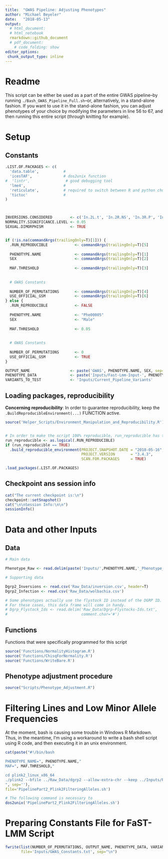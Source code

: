 ---
title:  "GWAS Pipeline: Adjusting Phenotypes"
author: "Michael Beyeler"
date:   "2018-05-13"
output:
  # html_document:
  # html_notebook
  rmarkdown::github_document
  # pdf_document:
    # code_folding: show
editor_options:
 chunk_output_type: inline
---

# Readme

This script can be either be used as a part of the entire GWAS pipeline--by running `./Bash_GWAS_Pipeline_Full.sh`--or, alternatively, in a stand-alone fashion. If you want to use it in the stand-alone fashion, you can adjust phenotypes of your choice by modifying the parameters in line 56 to 67, and then running this entire script (through knitting for example).



# Setup

## Constants

```{r}
.LIST.OF.PACKAGES <- c(
  'data.table',           #
  'icesTAF',              # dos2unix function
#  'lintr',                # good debugging tool
  'lme4',                 # 
  'reticulate',           # required to switch between R and python chunks, apparently
  'tictoc'                # 
)



INVERSIONS.CONSIDERED        <- c('In.2L.t', 'In.2R.NS', 'In.3R.P', 'In.3R.K', 'In.3R.Mo')
NORMALITY.SIGNIFICANCE.LEVEL <- 0.05
SEXUAL.DIMORPHISM            <- TRUE


if (!is.na(commandArgs(trailingOnly=T)[1])) {
  .RUN_REPRODUCIBLE            <- commandArgs(trailingOnly=T)[5]
  
  PHENOTYPE.NAME               <- commandArgs(trailingOnly=T)[1]
  SEX                          <- commandArgs(trailingOnly=T)[2]
  
  MAF.THRESHOLD                <- commandArgs(trailingOnly=T)[3]
  
  
  # GWAS Constants
  
  NUMBER_OF_PERMUTATIONS       <- commandArgs(trailingOnly=T)[4]
  USE_OFFICIAL_GSM             <- commandArgs(trailingOnly=T)[6]
} else {
  .RUN_REPRODUCIBLE            <- FALSE
  
  PHENOTYPE.NAME               <- "Phe00005"
  SEX                          <- "Male"
  
  MAF.THRESHOLD                <- 0.05
  
  
  # GWAS Constants
  
  NUMBER_OF_PERMUTATIONS       <- 0
  USE_OFFICIAL_GSM             <- TRUE
}

OUTPUT_NAME                  <- paste('GWAS', PHENOTYPE.NAME, SEX, sep='_')
PHENOTYPE_DATA               <- paste('Inputs/Fast-Lmm-Input-', PHENOTYPE.NAME, '-', SEX, '.txt', sep='')
VARIANTS_TO_TEST             <- 'Inputs/Current_Pipeline_Variants'
```


## Loading packages, reproducibility

**Concerning reproducibility**: In order to guarantee reproducibility, keep the `.BuildReproducibleEnvironment(...)` FUNCTION active.

```{r loading packages and reproducibility, echo=FALSE, message=FALSE}


source('Helper_Scripts/Environment_Manipulation_and_Reproducibility.R')


# In order to make the script 100% reproducible, run_reproducible has to be set to TRUE
run_reproducible <- as.logical(.RUN_REPRODUCIBLE)
if (run_reproducible == TRUE)
  .build_reproducible_environment(PROJECT.SNAPSHOT.DATE = "2018-05-16",
                                  PROJECT.VERSION       = "3.4.3",
                                  SCAN.FOR.PACKAGES     = TRUE)

.load_packages(.LIST.OF.PACKAGES)

```


## Checkpoint ans session info

```{r session info}
cat("The current checkpoint is:\n")
checkpoint::setSnapshot()
cat("\n\nSession Info:\n\n")
sessionInfo()
```



# Data and other Inputs

## Data

```{r}
# Main data

Phenotype_Raw <- read.delim(paste('Inputs/',PHENOTYPE.NAME,'_Phenotype_Full.txt', sep=""), header=F)

# Supporting data

Dgrp2_Inversions <- read.csv('Raw_Data/inversion.csv', header=T)
Dgrp2_Infection <- read.csv('Raw_Data/wolbachia.csv')

# Some phenotypes actually use the flystock ID instead of the DGRP ID.
# For these cases, this data frame will come in handy.
# Dgrp_Flystock_Ids <- read.delim('Raw_Data/Dgrp-Flystocks-Ids.txt',
#                                 comment.char='#')
```


## Functions

Functions that were specifically programmed for this script

```{r functions}

source('Functions/NormalityHistogram.R')
source('Functions/ChisqForNormality.R')
source('Functions/WriteBare.R')
```



## Phenotype adjustment procedure

```{r, echo=FALSE}
source("Scripts/Phenotype_Adjustment.R")
```



# Filtering Lines and Low Minor Allele Frequencies

At the moment, bash is causing some trouble in Windows R Markdown. Thus, in the meantime, I'm using a workaround to write a bash shell script using R code, and then executing it in an unix environment.

```{r}
cat(paste("#!/bin/bash

PHENOTYPE_NAME=", PHENOTYPE.NAME,"
MAF=", MAF.THRESHOLD,"

cd plink2_linux_x86_64
./plink2 --bfile ../Raw_Data/dgrp2 --allow-extra-chr --keep ../Inputs/Plink-Lines-$PHENOTYPE_NAME.txt --maf $MAF --make-bed --out ../Inputs/Current_Pipeline_Variants
", sep=''),
file='PipelinePart2_Plink2FilteringAlleles.sh')

# The following command is necessary to 
dos2unix('PipelinePart2_Plink2FilteringAlleles.sh')
```


# Preparing Constants File for FaST-LMM Script
```{r}
fwrite(list(NUMBER_OF_PERMUTATIONS, OUTPUT_NAME, PHENOTYPE_DATA, VARIANTS_TO_TEST, USE_OFFICIAL_GSM),
       file='Inputs/GWAS_Constants.txt', sep="\n")
```

